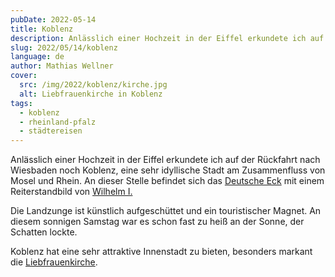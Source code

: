 ```yaml
---
pubDate: 2022-05-14
title: Koblenz
description: Anlässlich einer Hochzeit in der Eiffel erkundete ich auf der Rückfahrt nach Wiesbaden noch Koblenz, eine sehr idyllische Stadt am Zusammenfluss von Mosel und Rhein.
slug: 2022/05/14/koblenz
language: de
author: Mathias Wellner
cover:
  src: /img/2022/koblenz/kirche.jpg
  alt: Liebfrauenkirche in Koblenz
tags:
  - koblenz
  - rheinland-pfalz
  - städtereisen
---
```



Anlässlich einer Hochzeit in der Eiffel erkundete ich auf der Rückfahrt nach Wiesbaden noch Koblenz, eine sehr idyllische Stadt am Zusammenfluss von Mosel und Rhein. An dieser Stelle befindet sich das [Deutsche Eck](https://de.wikipedia.org/wiki/Deutsches_Eck) mit einem Reiterstandbild von [Wilhelm I.](<https://de.wikipedia.org/wiki/Wilhelm_I._(Deutsches_Reich)>)

<ResponsiveImage
  src="/img/2022/koblenz/denkmal.jpg"
  alt="Reiterdenkmal von Wilhelm I."
  aspectRatio="1:1"
/>

Die Landzunge ist künstlich aufgeschüttet und ein touristischer Magnet. An diesem sonnigen Samstag war es schon fast zu heiß an der Sonne, der Schatten lockte.

<ResponsiveImage
  src="/img/2022/koblenz/deutsches-eck.jpg"
  alt="Zusammenfluss von Mosel und Rhein"
  aspectRatio="4:3"
/>

Koblenz hat eine sehr attraktive Innenstadt zu bieten, besonders markant die [Liebfrauenkirche](<https://de.wikipedia.org/wiki/Liebfrauenkirche_(Koblenz)>).

<ResponsiveImage
  src="/img/2022/koblenz/kirche.jpg"
  alt="Liebfrauenkirche"
  aspectRatio="4:3"
/>
